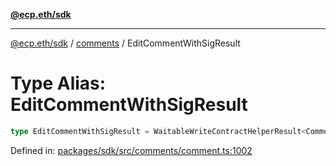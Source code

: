 [**@ecp.eth/sdk**](../../index.mdx)

***

[@ecp.eth/sdk](/sdk-reference/index.mdx) / [comments](/sdk-reference/comments/index.mdx) / EditCommentWithSigResult

# Type Alias: EditCommentWithSigResult

```ts
type EditCommentWithSigResult = WaitableWriteContractHelperResult<CommentManagerABIType, "CommentEdited">;
```

Defined in: [packages/sdk/src/comments/comment.ts:1002](https://github.com/ecp-eth/comments-monorepo/blob/main/packages/sdk/src/comments/comment.ts#L1002)
